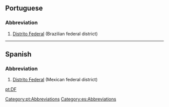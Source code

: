==Portuguese==
===Abbreviation===
#[[Distrito Federal]] (Brazilian federal district)
----
==Spanish==
===Abbreviation===
#[[Distrito Federal]] (Mexican federal district)

[[Category:pt:Abbreviations]]
[[Category:es:Abbreviations]]

[[pt:DF]]